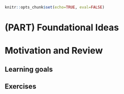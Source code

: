 ```r
knitr::opts_chunk$set(echo=TRUE, eval=FALSE)
```

# (PART) Foundational Ideas {-}

# Motivation and Review

## Learning goals {-}

## Exercises {-}

